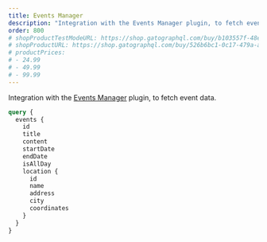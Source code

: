 ```yaml
---
title: Events Manager
description: "Integration with the Events Manager plugin, to fetch event data."
order: 800
# shopProductTestModeURL: https://shop.gatographql.com/buy/b103557f-48eb-4017-8b9c-4460493e8a20
# shopProductURL: https://shop.gatographql.com/buy/526b6bc1-0c17-479a-a7b6-285ed20eb148
# productPrices:
# - 24.99
# - 49.99
# - 99.99
---
```


Integration with the <a href="https://wordpress.org/plugins/events-manager/" target="_blank">Events Manager</a> plugin, to fetch event data.

```graphql
query {
  events {
    id
    title
    content
    startDate
    endDate
    isAllDay
    location {
      id
      name
      address
      city
      coordinates
    }
  }
}
```
